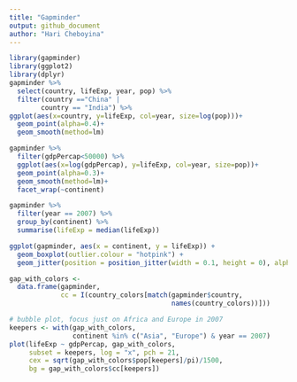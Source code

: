 ```yaml
---
title: "Gapminder"
output: github_document
author: "Hari Cheboyina"
---
```


```r
library(gapminder)
library(ggplot2)
library(dplyr)
gapminder %>%
  select(country, lifeExp, year, pop) %>%
  filter(country =="China" |
        country == "India") %>%
ggplot(aes(x=country, y=lifeExp, col=year, size=log(pop)))+
  geom_point(alpha=0.4)+
  geom_smooth(method=lm)
```

```r
gapminder %>%
  filter(gdpPercap<50000) %>%
  ggplot(aes(x=log(gdpPercap), y=lifeExp, col=year, size=pop))+
  geom_point(alpha=0.3)+
  geom_smooth(method=lm)+
  facet_wrap(~continent)
```

```r
gapminder %>%
  filter(year == 2007) %>%
  group_by(continent) %>%
  summarise(lifeExp = median(lifeExp))
```

```r
ggplot(gapminder, aes(x = continent, y = lifeExp)) +
  geom_boxplot(outlier.colour = "hotpink") +
  geom_jitter(position = position_jitter(width = 0.1, height = 0), alpha = 1/4)
```

```r
gap_with_colors <-
  data.frame(gapminder,
             cc = I(country_colors[match(gapminder$country,
                                         names(country_colors))]))

# bubble plot, focus just on Africa and Europe in 2007
keepers <- with(gap_with_colors,
                continent %in% c("Asia", "Europe") & year == 2007)
plot(lifeExp ~ gdpPercap, gap_with_colors,
     subset = keepers, log = "x", pch = 21,
     cex = sqrt(gap_with_colors$pop[keepers]/pi)/1500,
     bg = gap_with_colors$cc[keepers])

```


